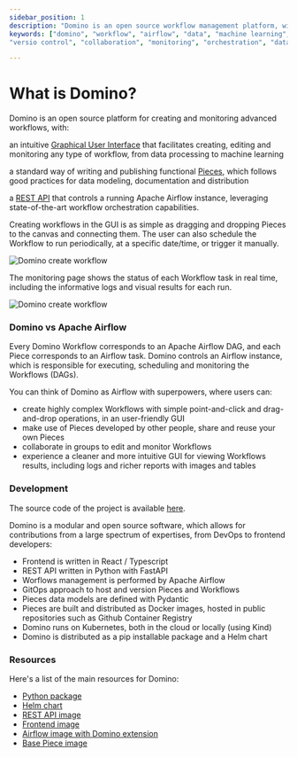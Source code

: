 ```yaml
---
sidebar_position: 1
description: "Domino is an open source workflow management platform, with an intuitive Graphical User Interface that facilitates creating, editing and monitoring any type of Workflow, from data processing to machine learning."
keywords: ["domino", "workflow", "airflow", "data", "machine learning", "ml", "data science", "data engineering", "dataops", "mlops", "devops", "kubernetes", "k8s", "helm", "python", "react", "typescript", "fastapi", "gitops", "docker", "github", "artifacthub", "pypi", "pip", "kind", "open source", "oss", "low code", "no code", "automation",
"versio control", "collaboration", "monitoring", "orchestration", "data pipeline"]

---
```



# What is Domino?

Domino is an open source platform for creating and monitoring advanced workflows, with:

<p
    style={{
        display: 'flex',
        alignItems: 'center',
        textDecoration: 'none',
        fontSize: '16px',
        textDecoration: 'none',
        margin: '0px 0px 10px 20px'
    }}
>
    <Icon icon="carbon:screen-map" width="30px" style={{ marginRight: '10px' }} />
    <div>
        an intuitive <a href="/domino_components/domino_components_gui">Graphical User Interface</a> that facilitates creating, editing and monitoring any type of workflow, from data processing to machine learning
    </div>
</p>

<p
    style={{
        display: 'flex',
        alignItems: 'center',
        textDecoration: 'none',
        fontSize: '16px',
        textDecoration: 'none',
        margin: '0px 0px 10px 20px'
    }}
>
    <Icon icon="ph:package" width="30px" style={{ marginRight: '10px' }} />
    <div>
        a standard way of writing and publishing functional <a href="/pieces">Pieces</a>, which follows good practices for data modeling, documentation and distribution
    </div>
</p>

<p
    style={{
        display: 'flex',
        alignItems: 'center',
        textDecoration: 'none',
        fontSize: '16px',
        textDecoration: 'none',
        margin: '0px 0px 10px 20px'
    }}
>
    <Icon icon="ph:gear" width="30px" style={{ marginRight: '10px' }} />
    <div>
        a <a href="/domino_components/domino_components_rest">REST API</a> that controls a running Apache Airflow instance, leveraging state-of-the-art workflow orchestration capabilities.
    </div>
</p>

Creating workflows in the GUI is as simple as dragging and dropping Pieces to the canvas and connecting them. The user can also schedule the Workflow to run periodically, at a specific date/time, or trigger it manually.

![Domino create workflow](/img/intro/create-workflow.gif)


The monitoring page shows the status of each Workflow task in real time, including the informative logs and visual results for each run.

![Domino create workflow](/img/domino_components/gui/run-workflow.gif)


### Domino vs Apache Airflow

Every Domino Workflow corresponds to an Apache Airflow DAG, and each Piece corresponds to an Airflow task. Domino controls an Airflow instance, which is responsible for executing, scheduling and monitoring the Workflows (DAGs).

You can think of Domino as Airflow with superpowers, where users can:

- create highly complex Workflows with simple point-and-click and drag-and-drop operations, in an user-friendly GUI
- make use of Pieces developed by other people, share and reuse your own Pieces
- collaborate in groups to edit and monitor Workflows
- experience a cleaner and more intuitive GUI for viewing Workflows results, including logs and richer reports with images and tables


### Development

The source code of the project is available [here](https://github.com/Tauffer-Consulting/domino).

Domino is a modular and open source software, which allows for contributions from a large spectrum of expertises, from DevOps to frontend developers:

- Frontend is written in React / Typescript
- REST API written in Python with FastAPI
- Worflows management is performed by Apache Airflow
- GitOps approach to host and version Pieces and Workflows
- Pieces data models are defined with Pydantic
- Pieces are built and distributed as Docker images, hosted in public repositories such as Github Container Registry
- Domino runs on Kubernetes, both in the cloud or locally (using Kind)
- Domino is distributed as a pip installable package and a Helm chart


### Resources

Here's a list of the main resources for Domino:

- [Python package](https://pypi.org/project/domino-py/)
- [Helm chart](https://artifacthub.io/packages/helm/domino/domino)
- [REST API image](https://github.com/Tauffer-Consulting/domino/pkgs/container/domino-rest)
- [Frontend image](https://github.com/Tauffer-Consulting/domino/pkgs/container/domino-frontend)
- [Airflow image with Domino extension](https://github.com/Tauffer-Consulting/domino/pkgs/container/domino-airflow-base)
- [Base Piece image](https://github.com/Tauffer-Consulting/domino/pkgs/container/domino-base-piece)

